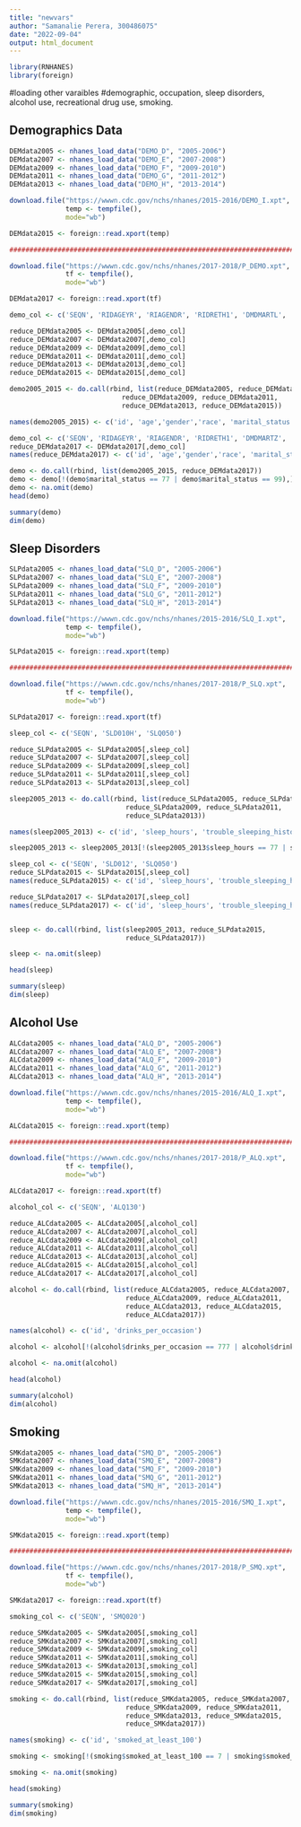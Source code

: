 ```yaml
---
title: "newvars"
author: "Samanalie Perera, 300486075"
date: "2022-09-04"
output: html_document
---
```


```r
library(RNHANES)
library(foreign)
```

#loading other varaibles 
#demographic, occupation, sleep disorders, alcohol use, recreational drug use, smoking.

## Demographics Data
```r
DEMdata2005 <- nhanes_load_data("DEMO_D", "2005-2006")
DEMdata2007 <- nhanes_load_data("DEMO_E", "2007-2008")
DEMdata2009 <- nhanes_load_data("DEMO_F", "2009-2010")
DEMdata2011 <- nhanes_load_data("DEMO_G", "2011-2012")
DEMdata2013 <- nhanes_load_data("DEMO_H", "2013-2014")

download.file("https://wwwn.cdc.gov/nchs/nhanes/2015-2016/DEMO_I.xpt", 
              temp <- tempfile(), 
              mode="wb")

DEMdata2015 <- foreign::read.xport(temp)

################################################################################

download.file("https://wwwn.cdc.gov/nchs/nhanes/2017-2018/P_DEMO.xpt", 
              tf <- tempfile(), 
              mode="wb")

DEMdata2017 <- foreign::read.xport(tf)
```

```r
demo_col <- c('SEQN', 'RIDAGEYR', 'RIAGENDR', 'RIDRETH1', 'DMDMARTL', 'INDFMPIR')

reduce_DEMdata2005 <- DEMdata2005[,demo_col]
reduce_DEMdata2007 <- DEMdata2007[,demo_col]
reduce_DEMdata2009 <- DEMdata2009[,demo_col]
reduce_DEMdata2011 <- DEMdata2011[,demo_col]
reduce_DEMdata2013 <- DEMdata2013[,demo_col]
reduce_DEMdata2015 <- DEMdata2015[,demo_col]

demo2005_2015 <- do.call(rbind, list(reduce_DEMdata2005, reduce_DEMdata2007,
                            reduce_DEMdata2009, reduce_DEMdata2011,
                            reduce_DEMdata2013, reduce_DEMdata2015))

names(demo2005_2015) <- c('id', 'age','gender','race', 'marital_status', 'Family PIR')
```

```r
demo_col <- c('SEQN', 'RIDAGEYR', 'RIAGENDR', 'RIDRETH1', 'DMDMARTZ', 'INDFMPIR')
reduce_DEMdata2017 <- DEMdata2017[,demo_col]
names(reduce_DEMdata2017) <- c('id', 'age','gender','race', 'marital_status', 'Family PIR')

demo <- do.call(rbind, list(demo2005_2015, reduce_DEMdata2017))
demo <- demo[!(demo$marital_status == 77 | demo$marital_status == 99),]
demo <- na.omit(demo)
head(demo)
```

```r
summary(demo)
dim(demo)
```

## Sleep Disorders
```r
SLPdata2005 <- nhanes_load_data("SLQ_D", "2005-2006")
SLPdata2007 <- nhanes_load_data("SLQ_E", "2007-2008")
SLPdata2009 <- nhanes_load_data("SLQ_F", "2009-2010")
SLPdata2011 <- nhanes_load_data("SLQ_G", "2011-2012")
SLPdata2013 <- nhanes_load_data("SLQ_H", "2013-2014")

download.file("https://wwwn.cdc.gov/nchs/nhanes/2015-2016/SLQ_I.xpt", 
              temp <- tempfile(), 
              mode="wb")

SLPdata2015 <- foreign::read.xport(temp)

################################################################################

download.file("https://wwwn.cdc.gov/nchs/nhanes/2017-2018/P_SLQ.xpt", 
              tf <- tempfile(), 
              mode="wb")

SLPdata2017 <- foreign::read.xport(tf)
```

```r
sleep_col <- c('SEQN', 'SLD010H', 'SLQ050')

reduce_SLPdata2005 <- SLPdata2005[,sleep_col]
reduce_SLPdata2007 <- SLPdata2007[,sleep_col]
reduce_SLPdata2009 <- SLPdata2009[,sleep_col]
reduce_SLPdata2011 <- SLPdata2011[,sleep_col]
reduce_SLPdata2013 <- SLPdata2013[,sleep_col]

sleep2005_2013 <- do.call(rbind, list(reduce_SLPdata2005, reduce_SLPdata2007,
                             reduce_SLPdata2009, reduce_SLPdata2011,
                             reduce_SLPdata2013))

names(sleep2005_2013) <- c('id', 'sleep_hours', 'trouble_sleeping_history')

sleep2005_2013 <- sleep2005_2013[!(sleep2005_2013$sleep_hours == 77 | sleep2005_2013$sleep_hours == 99),]
```

```r
sleep_col <- c('SEQN', 'SLD012', 'SLQ050')
reduce_SLPdata2015 <- SLPdata2015[,sleep_col]
names(reduce_SLPdata2015) <- c('id', 'sleep_hours', 'trouble_sleeping_history')

reduce_SLPdata2017 <- SLPdata2017[,sleep_col]
names(reduce_SLPdata2017) <- c('id', 'sleep_hours', 'trouble_sleeping_history')


sleep <- do.call(rbind, list(sleep2005_2013, reduce_SLPdata2015,
                             reduce_SLPdata2017))

sleep <- na.omit(sleep)

head(sleep)
```

```r
summary(sleep)
dim(sleep)
```

## Alcohol Use
```r
ALCdata2005 <- nhanes_load_data("ALQ_D", "2005-2006")
ALCdata2007 <- nhanes_load_data("ALQ_E", "2007-2008")
ALCdata2009 <- nhanes_load_data("ALQ_F", "2009-2010")
ALCdata2011 <- nhanes_load_data("ALQ_G", "2011-2012")
ALCdata2013 <- nhanes_load_data("ALQ_H", "2013-2014")

download.file("https://wwwn.cdc.gov/nchs/nhanes/2015-2016/ALQ_I.xpt", 
              temp <- tempfile(), 
              mode="wb")

ALCdata2015 <- foreign::read.xport(temp)

################################################################################

download.file("https://wwwn.cdc.gov/nchs/nhanes/2017-2018/P_ALQ.xpt", 
              tf <- tempfile(), 
              mode="wb")

ALCdata2017 <- foreign::read.xport(tf)
```

```r
alcohol_col <- c('SEQN', 'ALQ130')

reduce_ALCdata2005 <- ALCdata2005[,alcohol_col]
reduce_ALCdata2007 <- ALCdata2007[,alcohol_col]
reduce_ALCdata2009 <- ALCdata2009[,alcohol_col]
reduce_ALCdata2011 <- ALCdata2011[,alcohol_col]
reduce_ALCdata2013 <- ALCdata2013[,alcohol_col]
reduce_ALCdata2015 <- ALCdata2015[,alcohol_col]
reduce_ALCdata2017 <- ALCdata2017[,alcohol_col]

alcohol <- do.call(rbind, list(reduce_ALCdata2005, reduce_ALCdata2007,
                             reduce_ALCdata2009, reduce_ALCdata2011,
                             reduce_ALCdata2013, reduce_ALCdata2015,
                             reduce_ALCdata2017))

names(alcohol) <- c('id', 'drinks_per_occasion')

alcohol <- alcohol[!(alcohol$drinks_per_occasion == 777 | alcohol$drinks_per_occasion == 999),]

alcohol <- na.omit(alcohol)

head(alcohol)
```

```r
summary(alcohol)
dim(alcohol)
```

## Smoking
```r
SMKdata2005 <- nhanes_load_data("SMQ_D", "2005-2006")
SMKdata2007 <- nhanes_load_data("SMQ_E", "2007-2008")
SMKdata2009 <- nhanes_load_data("SMQ_F", "2009-2010")
SMKdata2011 <- nhanes_load_data("SMQ_G", "2011-2012")
SMKdata2013 <- nhanes_load_data("SMQ_H", "2013-2014")

download.file("https://wwwn.cdc.gov/nchs/nhanes/2015-2016/SMQ_I.xpt", 
              temp <- tempfile(), 
              mode="wb")

SMKdata2015 <- foreign::read.xport(temp)

################################################################################

download.file("https://wwwn.cdc.gov/nchs/nhanes/2017-2018/P_SMQ.xpt", 
              tf <- tempfile(), 
              mode="wb")

SMKdata2017 <- foreign::read.xport(tf)
```

```r
smoking_col <- c('SEQN', 'SMQ020')

reduce_SMKdata2005 <- SMKdata2005[,smoking_col]
reduce_SMKdata2007 <- SMKdata2007[,smoking_col]
reduce_SMKdata2009 <- SMKdata2009[,smoking_col]
reduce_SMKdata2011 <- SMKdata2011[,smoking_col]
reduce_SMKdata2013 <- SMKdata2013[,smoking_col]
reduce_SMKdata2015 <- SMKdata2015[,smoking_col]
reduce_SMKdata2017 <- SMKdata2017[,smoking_col]

smoking <- do.call(rbind, list(reduce_SMKdata2005, reduce_SMKdata2007,
                             reduce_SMKdata2009, reduce_SMKdata2011,
                             reduce_SMKdata2013, reduce_SMKdata2015,
                             reduce_SMKdata2017))

names(smoking) <- c('id', 'smoked_at_least_100')

smoking <- smoking[!(smoking$smoked_at_least_100 == 7 | smoking$smoked_at_least_100 == 9),]

smoking <- na.omit(smoking)

head(smoking)
```

```r
summary(smoking)
dim(smoking)
```